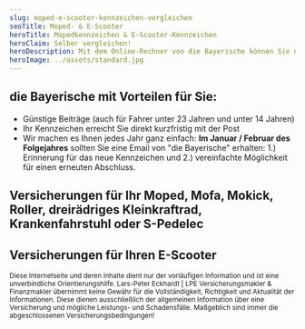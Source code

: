 ```yaml
---
slug: moped-e-scooter-kennzeichen-vergleichen
seoTitle: Moped- & E-Scooter
heroTitle: Mopedkennzeichen & E-Scooter-Kennzeichen
heroClaim: Selber vergleichen!
heroDescription: Mit dem Online-Rechner von die Bayerische können Sie die günstigen Versicherungskennzeichen z.B. für Ihr Moped, Mofa, Roller und E-Sccoter berechnen und den passenden Tarif gleich online abschließen. 
heroImage: ../assets/standard.jpg
---
```


## die Bayerische mit Vorteilen für Sie:

- Günstige Beiträge (auch für Fahrer unter 23 Jahren und unter 14 Jahren)
- Ihr Kennzeichen erreicht Sie direkt kurzfristig mit der Post
- Wir machen es Ihnen jedes Jahr ganz einfach: **Im Januar / Februar des Folgejahres** sollten Sie eine Email von "die Bayerische" erhalten: 1.) Erinnerung für das neue Kennzeichen und 2.) vereinfachte Möglichkeit für einen erneuten Abschluss.

## Versicherungen für Ihr Moped, Mofa, Mokick, Roller, dreirädriges Kleinkraftrad, Krankenfahrstuhl oder S-Pedelec

<CompareBox url="https://www.diebayerische.de/online-berechnen/mopedversicherung?m=098528" />

## Versicherungen für Ihren E-Scooter

<CompareBox url="https://www.diebayerische.de/online-berechnen/escooterversicherung?m=098528" />

<ContactAndCompareBox />

<ProvenExpert />

<AwardBox />

<small>Diese Internetseite und deren Inhalte dient nur der vorläufigen Information und ist eine unverbindliche Orientierungshilfe. Lars-Peter Eckhardt | LPE Versicherungsmakler & Finanzmakler übernimmt keine Gewähr für die Vollständigkeit, Richtigkeit und Aktualität der Informationen. Diese dienen ausschließlich der allgemeinen Information über eine Versicherung und mögliche Leistungs- und Schadensfälle. Maßgeblich sind immer die abgeschlossenen Versicherungsbedingungen!</small>

